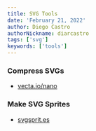 ```yaml
---
title: SVG Tools
date: 'February 21, 2022'
author: Diego Castro
authorNickname: diarcastro
tags: ['svg']
keywords: ['tools']
---
```

### Compress SVGs

- [vecta.io/nano](https://vecta.io/nano)

### Make SVG Sprites

- [svgsprit.es](https://svgsprit.es/)
